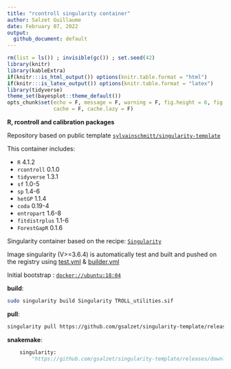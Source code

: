```yaml
---
title: "rcontroll singularity container"
author: Salzet Guillaume
date: February 07, 2022
output:
  github_document: default
---
```


```r
rm(list = ls()) ; invisible(gc()) ; set.seed(42)
library(knitr)
library(kableExtra)
if(knitr:::is_html_output()) options(knitr.table.format = "html") 
if(knitr:::is_latex_output()) options(knitr.table.format = "latex") 
library(tidyverse)
theme_set(bayesplot::theme_default())
opts_chunk$set(echo = F, message = F, warning = F, fig.height = 6, fig.width = 8,
               cache = F, cache.lazy = F)
```

**R, rcontroll and calibration packages**

Repository based on public template [`sylvainschmitt/singularity-template`](https://github.com/sylvainschmitt/singularity-template)

This container includes:

* `R` 4.1.2
* `rcontroll` 0.1.0
* `tidyverse` 1.3.1
* `sf` 1.0-5
* `sp` 1.4-6
* `hetGP` 1.1.4
* `coda` 0.19-4
* `entropart` 1.6-8
* `fitdistrplus` 1.1-6
* `ForestGapR` 0.1.6

Singularity container based on the recipe: [`Singularity`](https://github.com/gsalzet/singularity-r-TROLL/blob/main/Singularity)

Image singularity (V>=3.6.4) is automatically test and built and pushed on the registry using 
[test.yml](https://github.com/gsalzet/singularity-template/blob/main/.github/workflows/test.yml) &
[builder.yml](https://github.com/gsalzet/singularity-template/blob/main/.github/workflows/builder.yml)

Initial bootstrap : [`docker://ubuntu:18:04`](https://hub.docker.com/_/ubuntu)

**build**:

```bash
sudo singularity build Singularity TROLL_utilities.sif
```

**pull**:

```bash
singularity pull https://github.com/gsalzet/singularity-template/releases/download/0.0.1/gsalzet-singularity-r-TROLL.latest.sif
```

**snakemake**:

```python
    singularity: 
        "https://github.com/gsalzet/singularity-template/releases/download/0.0.1/gsalzet-singularity-r-TROLL.latest.sif"
```

